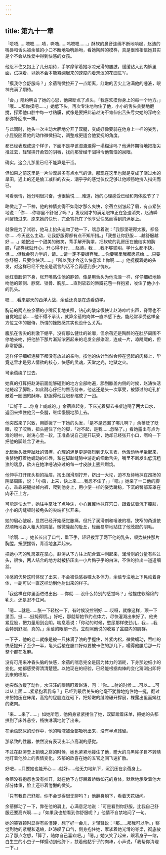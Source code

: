 ```yaml
---
---
---
```

title: 第九十一章
---




「唔唔……嗯嗯……啧，嘶噜……呜嗯嗯……」酥软的鼻音连绵不断地响起，赵涛的嘴唇和舌头被余蓓的小口不断地吸吮舔吻，看她陶醉的模样，真是很难相信她其实是个不会从性爱中得到快感的女孩。

他忍不住又抱上了几分期待，手掌摩挲着她冰凉光滑的腰肢，缓缓钻入到内裤里面，试探着，以她不会本能紧绷起来的速度向着羞涩的花园进军。

「摸我你会舒服吗？」余蓓稍微拉开了一点距离，红嫩的舌尖上沾满他的唾液，眼神充满了期待。

「会。」隐约明白了她的心思，他果断点了点头，「我喜欢摸你身上的每一个地方。」「哦……那你摸吧……」她低下头，再次专注地吻住了他，小小的舌头贪婪地翻搅，探索他口腔中每一寸粘膜，就像是要把此前赵涛不肯伸出舌头亏欠她的深吻全都弥补回来一样。

与此同时，她头一次主动大胆地分开了双腿，变成好像要骑在他身上一样的姿势，小屁股随着他的动作微微扭动，调整成更适合他爱抚的角度。

都已经表现成这个样子，下面不是早该湿漉漉得一塌糊涂吗？他满怀期待地把指尖推过去，轻轻拱开柔软的阴唇，找向那曾经干涸得令他苦恼的泉眼。

确实，这会儿那里已经不能算是干涩。

但如果之前这里是一片沙漠最多有点水气的话，那现在这里也就是变成了浇过水的旱田，遇上的还是偷工减料的农夫，潮乎乎的感觉仅仅足够让他顺畅地挤入指尖而已。

可看表情，她分明很兴奋，也很愉悦……难道，她的心理感受已经和肉体脱节了？

略微走了一下神，他的神情变得不如刚才那么爽快，余蓓立刻皱起了眉，有点紧张地说：「你……你哪里不舒服了吗？」发现刚才的满足眼神正在急速消失，赵涛瞬间醒悟过来，原来她的快乐，完全寄托在了他享受快感而得到的满足上。

就像是为了试验，他马上抬头追吻了她一下，喘息着说：「我那里硬得太狠，都怪你……今天这么主动，让我舒服得都有点不知所措。」「我想让你舒服……越舒服越好……」她抿出一个甜美的微笑，背手解开胸罩，把软软的乳房压在他结实的胸膛，「那样我就开心，开心得不行……赵涛，我……我不够聪明，学什么都不快，但……但我会努力学的，请……请一定不要嫌弃我……你要哪里我都愿意给……只要你舒服，只要你快活……」「所以我才会这么快喜欢上你啊……」他抚摸着她的头发，对这样已经不完全是谎言的话不会再感到多少愧疚。

她红着脸俯下身，张开嘴贴住他的脖颈，像是用舌头为他洗澡一样，仔仔细细地舔吻他的颈侧、脖窝、锁骨、胸肌……直到软软的唇瓣花苞一样抱紧，唆住了他小小的乳头。

嗯……看来那天的西洋大战，余蓓还真是在边看边学。

胸前的两点被余蓓的小嘴反复地关照，钻心的酸痒很快让赵涛呻吟出声，脊背也不自觉地绷紧……他不得不承认，就算余蓓的肉体一直冷感下去，能经常享受这样全方位立体的服侍，所谓的挫败感其实也没什么关系。

腹肌在舌尖的刺激下绷平，没有那么健壮的轮廓，但余蓓还是陶醉的在肚脐周围不停地亲吻，把他脐下那片渐渐浓密起来的毛发全部染湿，连成一片，凉飕飕的，但非常舒服。

这样仔仔细细连腋下都没有放过的亲吻，按他的估计当然会停在竖起的肉棒上，毕竟这里才是男人情欲的核心，快感的灵魂，天堂之光，地狱之火。

可余蓓绕了过去。

她真的打算把赵涛前面能够碰到的地方全部吻遍，舔到膝盖内侧的时候，赵涛快活地蜷起了脚趾，如此耐心仔细的唇舌侍奉，他这还是头一次享受，被舔过的毛孔扩散着一圈圈的酥麻，舒服得他屁眼都缩成了一团。

「口好干……你身上咸咸的。」余蓓直起身，下床光着脚去书桌边喝了两大口水，返回来捧住他另一条腿，继续慢慢地舔上去。

他突然来了兴致，用脚拨了一下她的头发，「是不是还漏了哪儿啊？」余蓓眨了眨眼，咬了咬唇，扭头握住了他的脚，「对不起，是我……忽略了。」看她露出有点为难的眼神，赵涛心里一软，正准备说自己是开玩笑，她却已经张开小口，啊呜一下把他的脚趾含了进去。

比起舌头抚弄趾肚的骚痒，心理的满足更是强烈到无以言表，他激动地半坐起来，贪婪地盯着她蠕动的红唇，和在脚趾缝隙中游走的细嫩舌尖，嘴里不断发出低沉粗浊的喘息，欲火在她津唾沾染过的每一寸皮肤上熊熊燃烧。

他伸手打开床头柜的抽屉，掏出润滑剂拧开，挤出一大坨，迫不及待地抹在昂扬的阴茎周围，说：「小蓓，上来，快上来……我忍不住了。」「嗯。」她亲了一口他的脚心，乖乖蜷腿扯掉内裤，爬到他身上，用小便一样的姿势蹲稳，下沉的臀部笼罩在肉矛正上方。

可能是怕太干，她往手掌吐了点唾沫，小心翼翼地抹在穴口，跟着试着沉下腰肢，小小的肉缝顿时被龟头的尖端扩张开来。

她的眉心皱起，显然已经开始感觉胀痛，但托了润滑剂和唾液的福，狭窄的甬道依然顺畅地吞入粗大的阴茎，微微隆起的耻丘，轻而易举地贴住了他茂密的阴毛。

「哈啊……」她长长出了口气，垂下手，轻轻拨弄了两下他的乳头，顺势扶住那片胸膛，扭腰摆臀，青涩地套弄起来。

把她小巧的乳房罩在掌心，赵涛从下方往上配合着冲刺起来，润滑剂的分量有些过头，很快，两人结合的地方就被挤压出一小片黏乎乎的白沫，不住的拉出一道道细丝。

冷感的优势这时体现了出来，不会被快感吞噬太多体力，余蓓专注地上下晃动着身体，一副可以一直这样动到他射出来的样子。

「我这样在你里面进进出出……你就……没什么特别的感觉吗？」他捏住软绵绵的乳头，还是忍不住问。

「嗯……就是……胀一下轻松一下，有时候没控制好……哎呀，就像这样，顶一下里面，挺……挺扽得慌。」好吧，那就帮她节约点体力，尽快灌溉出来好了。他夹紧屁股，把力量用到会阴，喘息着说：「你动的时候，憋尿那样使劲儿，我……我会特别舒服，真的。」余蓓的眼前一亮，立刻照他说的收紧了盆腔内的肌群。

一下子，他的老二就像是被一只抹满了油的手握住，外紧内松，微微蠕动，吞吐的快感提升了至少一半，龟头后棱在膣口好似要被卡住的那几下，嘬得他腰后那一片整个都在发麻。

没有可用来冲昏头脑的快感，余蓓的喘息完全是因为体力的消耗，下身那边细小的变化，她都感受得清清楚楚。以她现在的经验，已经能根据肉棒的变化猜测出即将到来的喷射。

她突然放缓了动作，水汪汪的眼睛盯着赵涛，问：「你……射的时候……可以……可以从上面……紧紧抱着我吗？」已经到最后关头的他毫不犹豫地抱住她一挺，翻过来把她压在床尾，高抬的屁股连连砸下，把娇嫩的缝隙碾开撑展，裸露出里面嫣红的嫩肉。

「来……来了……」如她所愿，他俯身紧紧搂住了她，双脚蹬着床单，把她的头都拱到了床外悬空，畅快淋漓地射了出来。

在余蓓憋尿的动作中，他的精液被全部吸吮出来，没有半点残留。

那紧致的性器，依然没有表现出半点高潮的感觉。

不过在赵涛登上销魂之巅的时候，她也紧紧地搂住了他，瞪大的乌黑眸子目不转睛地盯着他脸上的表情变化，浓郁的欣喜在她的五官之间飞速扩散。

好吧……只要她也能开心……就好……他无力地趴下，沉沉压在余蓓身上。

余蓓没有抱怨也没有推开，就在他下方舒展着娇嫩如花的身体，默默地承受着他大部分体重，脸上还带着倦懒的微笑。

「只有我自己舒服，你不会觉得很无聊吗？」他翻身躺下，看着天花板问。

余蓓挪动了一下，靠在他的肩上，心满意足地说：「可是看到你舒服，比我自己舒服还要高兴啊……」「如果我也想看到你舒服呢？」他情不自禁地问了一句。

她的笑容顿时显得有些僵硬，想了好一会儿，才轻轻说：「那……那我可以学。」察觉到她的紧绷和退缩，赵涛叹了口气，侧身抱住她，摩挲着她光滑的脊梁，彻底放弃了那点念想，「算了，随你自己喜欢吧。」「嗯。」她又笑了起来，跟着身子一缩，白生生的小虫子一样蠕动到他胯下，扶着他黏乎乎的肉棒，小声说，「我帮你清理一下。」
